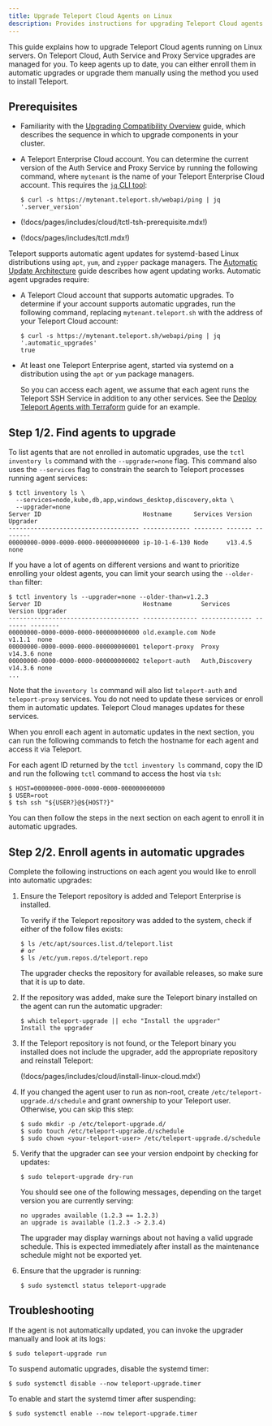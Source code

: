 ```yaml
---
title: Upgrade Teleport Cloud Agents on Linux
description: Provides instructions for upgrading Teleport Cloud agents that run on Linux servers. 
---
```


This guide explains how to upgrade Teleport Cloud agents running on Linux
servers. On Teleport Cloud, Auth Service and Proxy Service upgrades are managed
for you. To keep agents up to date, you can either enroll them in automatic
upgrades or upgrade them manually using the method you used to install Teleport.

## Prerequisites

- Familiarity with the [Upgrading Compatibility Overview](./overview.mdx) guide,
  which describes the sequence in which to upgrade components in your cluster.

- A Teleport Enterprise Cloud account. You can determine the current version of
  the Auth Service and Proxy Service by running the following command, where
  `mytenant` is the name of your Teleport Enterprise Cloud account. This
  requires the [`jq` CLI tool](https://jqlang.github.io/jq/):

  ```code
  $ curl -s https://mytenant.teleport.sh/webapi/ping | jq '.server_version'
  ```

- (!docs/pages/includes/cloud/tctl-tsh-prerequisite.mdx!)

- (!docs/pages/includes/tctl.mdx!)

Teleport supports automatic agent updates for systemd-based Linux distributions
using `apt`, `yum`, and `zypper` package managers. The [Automatic Update
Architecture](../reference/architecture/agent-update-management.mdx) guide describes
how agent updating works. Automatic agent upgrades require:

- A Teleport Cloud account that supports automatic upgrades. To determine if
  your account supports automatic upgrades, run the following command, replacing
  `mytenant.teleport.sh` with the address of your Teleport Cloud account:

  ```code
  $ curl -s https://mytenant.teleport.sh/webapi/ping | jq '.automatic_upgrades'
  true
  ```

- At least one Teleport Enterprise agent, started via systemd on a distribution
  using the `apt` or `yum` package managers. 

  So you can access each agent, we assume that each agent runs the Teleport SSH
  Service in addition to any other services. See the [Deploy Teleport Agents
  with Terraform](../enroll-resources/agents/deploy-agents-terraform.mdx) guide for an example.

## Step 1/2. Find agents to upgrade

To list agents that are not enrolled in automatic upgrades, use the `tctl
inventory ls` command with the `--upgrader=none` flag. This command also uses
the `--services` flag to constrain the search to Teleport processes running
agent services:

```code
$ tctl inventory ls \
  --services=node,kube,db,app,windows_desktop,discovery,okta \
  --upgrader=none
Server ID                            Hostname      Services Version Upgrader
------------------------------------ ------------- -------- ------- --------
00000000-0000-0000-0000-000000000000 ip-10-1-6-130 Node     v13.4.5 none
```

If you have a lot of agents on different versions and want to prioritize enrolling
your oldest agents, you can limit your search using the `--older-than` filter:

```code
$ tctl inventory ls --upgrader=none --older-than=v1.2.3
Server ID                            Hostname        Services       Version Upgrader
------------------------------------ --------------- -------------- ------- --------
00000000-0000-0000-0000-000000000000 old.example.com Node           v1.1.1  none
00000000-0000-0000-0000-000000000001 teleport-proxy  Proxy          v14.3.6 none
00000000-0000-0000-0000-000000000002 teleport-auth   Auth,Discovery v14.3.6 none
...
```

Note that the `inventory ls` command will also list `teleport-auth` and `teleport-proxy` services.
You do not need to update these services or enroll them in automatic updates.
Teleport Cloud manages updates for these services.

When you enroll each agent in automatic updates in the next section, you can
run the following commands to fetch the hostname for each agent and access it
via Teleport. 

For each agent ID returned by the `tctl inventory ls` command, copy the ID and
run the following `tctl` command to access the host via `tsh`:

```code
$ HOST=00000000-0000-0000-0000-000000000000
$ USER=root
$ tsh ssh "${USER?}@${HOST?}"
```

You can then follow the steps in the next section on each agent to enroll it in
automatic upgrades.

## Step 2/2. Enroll agents in automatic upgrades

Complete the following instructions on each agent you would like to enroll into
automatic upgrades:

1. Ensure the Teleport repository is added and Teleport Enterprise is installed.

   To verify if the Teleport repository was added to the system, check if either of
   the follow files exists:
   
   ```code
   $ ls /etc/apt/sources.list.d/teleport.list
   # or
   $ ls /etc/yum.repos.d/teleport.repo
   ```

   The upgrader checks the repository for available releases, so make sure that
   it is up to date.

1. If the repository was added, make sure the Teleport binary installed on the
   agent can run the automatic upgrader:

   ```code
   $ which teleport-upgrade || echo "Install the upgrader"
   Install the upgrader
   ```

1. If the Teleport repository is not found, or the Teleport binary you installed
   does not include the upgrader, add the appropriate repository and reinstall
   Teleport:

   (!docs/pages/includes/cloud/install-linux-cloud.mdx!)

1. If you changed the agent user to run as non-root, create
   `/etc/teleport-upgrade.d/schedule` and grant ownership to your Teleport user.
   Otherwise, you can skip this step:

   ```code
   $ sudo mkdir -p /etc/teleport-upgrade.d/
   $ sudo touch /etc/teleport-upgrade.d/schedule
   $ sudo chown <your-teleport-user> /etc/teleport-upgrade.d/schedule
   ```

1. Verify that the upgrader can see your version endpoint by checking for
   updates:

   ```code
   $ sudo teleport-upgrade dry-run
   ```
   
   You should see one of the following messages, depending on the target version
   you are currently serving:
   
   ```text
   no upgrades available (1.2.3 == 1.2.3)
   an upgrade is available (1.2.3 -> 2.3.4)
   ```

   The upgrader may display warnings about not having a valid upgrade schedule.
   This is expected immediately after install as the maintenance schedule might
   not be exported yet.

1. Ensure that the upgrader is running:

   ```code
   $ sudo systemctl status teleport-upgrade
   ```

## Troubleshooting

If the agent is not automatically updated, you can invoke the upgrader manually
and look at its logs:

```code
$ sudo teleport-upgrade run
```

To suspend automatic upgrades, disable the systemd timer:

```code
$ sudo systemctl disable --now teleport-upgrade.timer
```

To enable and start the systemd timer after suspending:

```code
$ sudo systemctl enable --now teleport-upgrade.timer
```

